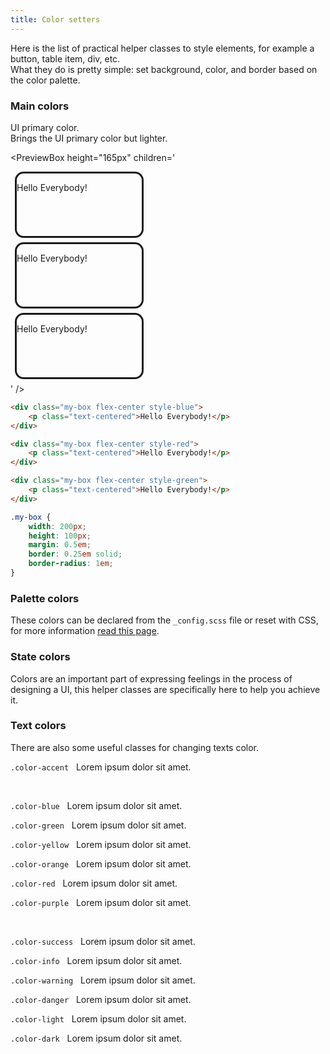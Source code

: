 ```yaml
---
title: Color setters
---
```



Here is the list of practical helper classes to style elements,
for example a button, table item, div, etc.  
What they do is pretty simple:
set background, color, and border based on the color palette.

### Main colors

<ColorIndicator color="#1cb0f6" title=".style-accent" inline={true} /> UI primary color.
<br />
<ColorIndicator color="#60c8f9" title=".style-accent-lighter" inline={true} /> Brings the UI primary color but lighter.

<PreviewBox
	height="165px"
	children='<!DOCTYPE html>
<html lang="en">
	<head>
		<meta charset="UTF-8" />
		<meta http-equiv="X-UA-Compatible" content="IE=edge" />
		<meta name="viewport" content="width=device-width, initial-scale=1.0" />
		<link rel="stylesheet" href="https://raw.githack.com/amir2mi/FlatifyCSS/master/dist/css/flatify-min.css" />
		<title>Colors helper classes</title>
        <style>
            .my-box{
                width: 200px;
                height: 100px;
				margin: 0.5em;
                border: 0.25em solid;
                border-radius: 1em;
            }
        </style>
	</head>
	<div class="flex-center">
		<div class="my-box flex-center style-blue">
			<p class="text-centered">Hello Everybody!</p>
		</div>
		<div class="my-box flex-center style-red">
			<p class="text-centered">Hello Everybody!</p>
		</div>
		<div class="my-box flex-center style-green">
			<p class="text-centered">Hello Everybody!</p>
		</div>
	</div>
</html>'
/>

```html {1,5,9} title="index.html"
<div class="my-box flex-center style-blue">
	<p class="text-centered">Hello Everybody!</p>
</div>

<div class="my-box flex-center style-red">
	<p class="text-centered">Hello Everybody!</p>
</div>

<div class="my-box flex-center style-green">
	<p class="text-centered">Hello Everybody!</p>
</div>
```

```css title="style.css"
.my-box {
	width: 200px;
	height: 100px;
	margin: 0.5em;
	border: 0.25em solid;
	border-radius: 1em;
}
```

### Palette colors

These colors can be declared from the `_config.scss` file or reset with CSS,
for more information [read this page](#).

<ColorIndicator color="#60c8f9" title=".style-blue-light" />
<ColorIndicator color="#1cb0f6" title=".style-blue" />
<ColorIndicator color="#8adb4e" title=".style-green-light" />
<ColorIndicator color="#58cc02" title=".style-green" />
<ColorIndicator color="#ffe84d" title=".style-yellow-light" />
<ColorIndicator color="#ffde00" title=".style-yellow" />
<ColorIndicator color="#ffb64d" title=".style-orange-light" />
<ColorIndicator color="#ff9600" title=".style-orange" />
<ColorIndicator color="#ff8181" title=".style-red-light" />
<ColorIndicator color="#ff4b4b" title=".style-red" />
<ColorIndicator color="#d493ff" title=".style-purple-light" />
<ColorIndicator color="#ce82ff" title=".style-purple" />

### State colors

Colors are an important part of expressing feelings in the process of designing a UI,
this helper classes are specifically here to help you achieve it.

<ColorIndicator color="#8adb4e" title=".style-success-light" />
<ColorIndicator color="#58cc02" title=".style-success" />
<ColorIndicator color="#60c8f9" title=".style-info-light" />
<ColorIndicator color="#1cb0f6" title=".style-info" />
<ColorIndicator color="#ffb64d" title=".style-warning-light" />
<ColorIndicator color="#ff9600" title=".style-warning" />
<ColorIndicator color="#ff8181" title=".style-danger-light" />
<ColorIndicator color="#ff4b4b" title=".style-danger" />
<ColorIndicator color="#ffffff" title=".style-light-light" />
<ColorIndicator color="#f1f4f7" title=".style-light" />
<ColorIndicator color="#97a0a8" title=".style-dark-light" />
<ColorIndicator color="#2e4051" title=".style-dark" />

### Text colors

There are also some useful classes for changing texts color.

<p className="color-accent">
	<code>.color-accent</code>
	&nbsp; Lorem ipsum dolor sit amet.
</p>
<br />
<p className="color-blue">
	<code>.color-blue</code>
	&nbsp; Lorem ipsum dolor sit amet.
</p>
<p className="color-green">
	<code>.color-green</code>
	&nbsp; Lorem ipsum dolor sit amet.
</p>
<p className="color-yellow">
	<code>.color-yellow</code>
	&nbsp; Lorem ipsum dolor sit amet.
</p>
<p className="color-orange">
	<code>.color-orange</code>
	&nbsp; Lorem ipsum dolor sit amet.
</p>
<p className="color-red">
	<code>.color-red</code>
	&nbsp; Lorem ipsum dolor sit amet.
</p>
<p className="color-purple">
	<code>.color-purple</code>
	&nbsp; Lorem ipsum dolor sit amet.
</p>
<br />
<p className="color-success">
	<code>.color-success</code>
	&nbsp; Lorem ipsum dolor sit amet.
</p>
<p className="color-info">
	<code>.color-info</code>
	&nbsp; Lorem ipsum dolor sit amet.
</p>
<p className="color-warning">
	<code>.color-warning</code>
	&nbsp; Lorem ipsum dolor sit amet.
</p>
<p className="color-danger">
	<code>.color-danger</code>
	&nbsp; Lorem ipsum dolor sit amet.
</p>
<p className="color-light">
	<code style={{ background: "#292b36" }}>.color-light</code>
	&nbsp; Lorem ipsum dolor sit amet.
</p>
<p className="color-dark">
	<code style={{ background: "#ced9e3" }}>.color-dark</code>
	&nbsp; Lorem ipsum dolor sit amet.
</p>
